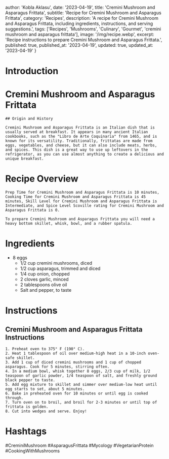 
  author: 'Kobla Aklasu',
  date: '2023-04-19',
  title: 'Cremini Mushroom and Asparagus Frittata',
  subtitle: 'Recipe for Cremini Mushroom and Asparagus Frittata',
  category: 'Recipes',
  description: 'A recipe for Cremini Mushroom and Asparagus Frittata, including ingredients, instructions, and serving suggestions.',
  tags: ['Recipes', 'Mushrooms', 'Culinary', 'Gourmet', 'cremini mushroom and asparagus frittata'],
  image: '/img/recipe.webp',
  excerpt: 'Recipe instructions to prepare Cremini Mushroom and Asparagus Frittata.',
  published: true,
  published_at: '2023-04-19',
  updated: true,
  updated_at: '2023-04-19'
}


  # Introduction

# Cremini Mushroom and Asparagus Frittata
    
    ## Origin and History 
    
    Cremini Mushroom and Asparagus Frittata is an Italian dish that is usually served at breakfast. It appears in many ancient Italian cookbooks, such as the "Libro de Arte Coquinaria" from 1465, and is known for its versatility. Traditionally, frittatas are made from eggs, vegetables, and cheese, but it can also include meats, herbs, and spices. This dish is a great way to use up leftovers in the refrigerator, as you can use almost anything to create a delicious and unique breakfast.

# Recipe Overview

    Prep Time for Cremini Mushroom and Asparagus Frittata is 10 minutes, Cooking Time for Cremini Mushroom and Asparagus Frittata is 45 minutes, Skill Level for Cremini Mushroom and Asparagus Frittata is Intermediate, and Spice Level Scoville rating for Cremini Mushroom and Asparagus Frittata is 0.
    
    To prepare Cremini Mushroom and Asparagus Frittata you will need a heavy bottom skillet, whisk, bowl, and a rubber spatula.

# Ingredients

* 8 eggs
    * 1/2 cup cremini mushrooms, diced
    * 1/2 cup asparagus, trimmed and diced
    * 1/4 cup onion, chopped
    * 2 cloves garlic, minced
    * 2 tablespoons olive oil
    * Salt and pepper, to taste

# Instructions

## Cremini Mushroom and Asparagus Frittata Instructions 
    1. Preheat oven to 375° F (190° C).
    2. Heat 1 tablespoon of oil over medium-high heat in a 10-inch oven-safe skillet.
    3. Add 1 cup of diced cremini mushrooms and 1 cup of chopped asparagus. Cook for 5 minutes, stirring often.
    4. In a medium bowl, whisk together 8 eggs, 2/3 cup of milk, 1/2 teaspoon of garlic powder, 1/4 teaspoon of salt, and freshly ground black pepper to taste.
    5. Add egg mixture to skillet and simmer over medium-low heat until egg starts to set, about 5 minutes.
    6. Bake in preheated oven for 10 minutes or until egg is cooked through.
    7. Turn oven on to broil, and broil for 2-3 minutes or until top of frittata is golden.
    8. Cut into wedges and serve. Enjoy!

# Hashtags

#CreminiMushroom #AsparagusFrittata #Mycology #VegetarianProtein #CookingWithMushrooms



